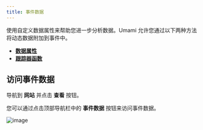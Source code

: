 ```yaml
---
title: 事件数据
---
```


使用自定义数据属性来帮助您进一步分析数据。Umami 允许您通过以下两种方法将动态数据附加到事件中。

- **[数据属性](/docs/track-events#using-data-attributes)**
- **[跟踪器函数](/docs/tracker-functions#event-data)**

## 访问事件数据

导航到 **网站** 并点击 **查看** 按钮。

您可以通过点击顶部导航栏中的 **事件数据** 按钮来访问事件数据。

![image](/images/docs/v2/website-navbar.png)